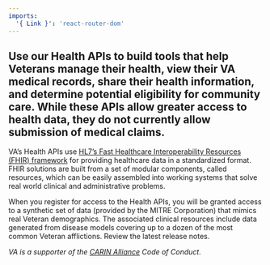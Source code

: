 ```yaml
---
imports:
  '{ Link }': 'react-router-dom'
---
```


## Use our Health APIs to build tools that help Veterans manage their health, view their VA medical records, share their health information, and determine potential eligibility for community care. While these APIs allow greater access to health data, they do not currently allow submission of medical claims. 

VA’s Health APIs use [HL7’s Fast Healthcare Interoperability Resources (FHIR) framework](https://www.hl7.org/fhir/overview.html) for providing healthcare data in a standardized format. FHIR solutions are built from a set of modular components, called resources, which can be easily assembled into working systems that solve real world clinical and administrative problems. 

When you register for access to the Health APIs, you will be granted access to a synthetic set of data (provided by the MITRE Corporation) that mimics real Veteran demographics. The associated clinical resources include data generated from disease models covering up to a dozen of the most common Veteran afflictions. <Link to="/release-notes/health">Review the latest release notes</Link>.

_VA is a supporter of the [CARIN Alliance](https://www.carinalliance.com/) Code of Conduct._

